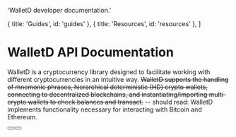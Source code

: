 
  'WalletD developer documentation.'

  { title: 'Guides', id: 'guides' },
  { title: 'Resources', id: 'resources' },
]

<HeroPattern />

# WalletD API Documentation

WalletD is a cryptocurrency library designed to facilitate working with different cryptocurrencies in an intuitive way. 
<s>WalletD supports the handling of mnemonic phrases, hierarchical deterministic (HD) crypto wallets, connecting to decentralized blockchains, and instantiating/importing multi-crypto wallets to check balances and transact.</s>  -- 
should read: WalletD implements functionality necessary for interacting with Bitcoin and Ethereum.

<div className="not-prose mb-16 mt-6 flex gap-3">
  <Button href="/quickstart" arrow="right" children="Quickstart" />
  <Button href="https://github.com/walletd/walletd" variant="outline" children="Walletd GitHub Repo" />
</div>

<Guides />

<Resources />
